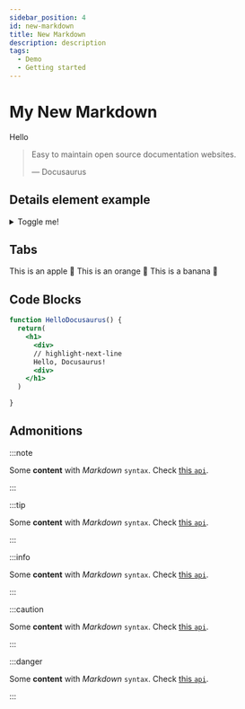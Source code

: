 ```yaml
---
sidebar_position: 4
id: new-markdown
title: New Markdown
description: description
tags:
  - Demo
  - Getting started
---
```



# My New Markdown

Hello

> Easy to maintain open source documentation websites.
>
> — Docusaurus

## Details element example

<details>
  <summary>Toggle me!</summary>
  <div>
    <div>This is the detailed content</div>
    <br />
    <details>
      <summary>Nested toggle! Some surprise inside...</summary>
      <div>😲😲😲😲😲</div>
    </details>
  </div>
</details>

## Tabs

<Tabs>
  <TabItem value="apple" label="Apple" default>
    This is an apple 🍎
  </TabItem>
  <TabItem value="orange" label="Orange">
    This is an orange 🍊
  </TabItem>
  <TabItem value="banana" label="Banana">
    This is a banana 🍌
  </TabItem>
</Tabs>

## Code Blocks

```jsx title="src/components/HelloDocusaurus.js"
function HelloDocusaurus() {
  return(
    <h1>
      <div>
      // highlight-next-line
      Hello, Docusaurus!
      <div>
    </h1>
  )

}
```

## Admonitions

:::note

Some **content** with _Markdown_ `syntax`. Check [this `api`](#).

:::

:::tip

Some **content** with _Markdown_ `syntax`. Check [this `api`](#).

:::

:::info

Some **content** with _Markdown_ `syntax`. Check [this `api`](#).

:::

:::caution

Some **content** with _Markdown_ `syntax`. Check [this `api`](#).

:::

:::danger

Some **content** with _Markdown_ `syntax`. Check [this `api`](#).

:::
